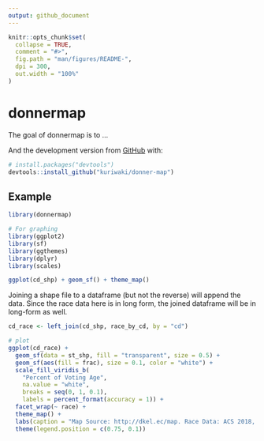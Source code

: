 ```yaml
---
output: github_document
---
```


<!-- README.md is generated from README.Rmd. Please edit that file -->

```r
knitr::opts_chunk$set(
  collapse = TRUE,
  comment = "#>",
  fig.path = "man/figures/README-",
  dpi = 300,
  out.width = "100%"
)
```

# donnermap

<!-- badges: start -->
<!-- badges: end -->

The goal of donnermap is to ...

And the development version from [GitHub](https://github.com/) with:

``` r
# install.packages("devtools")
devtools::install_github("kuriwaki/donner-map")
```
## Example

```r
library(donnermap)

# For graphing
library(ggplot2)
library(sf)
library(ggthemes)
library(dplyr)
library(scales)
```


```r
ggplot(cd_shp) + geom_sf() + theme_map()
```

Joining a shape file to a dataframe (but not the reverse) will append the data. Since the race data here is in long form, the joined dataframe will be in long-form as well.

```r
cd_race <- left_join(cd_shp, race_by_cd, by = "cd")

# plot
ggplot(cd_race) +
  geom_sf(data = st_shp, fill = "transparent", size = 0.5) +
  geom_sf(aes(fill = frac), size = 0.1, color = "white") +
  scale_fill_viridis_b(
    "Percent of Voting Age", 
    na.value = "white", 
    breaks = seq(0, 1, 0.1), 
    labels = percent_format(accuracy = 1)) +
  facet_wrap(~ race) +
  theme_map() +
  labs(caption = "Map Source: http://dkel.ec/map. Race Data: ACS 2018, obtained through tidycensus. Blank CDs are locations where ACS did not report due to small samples.") +
  theme(legend.position = c(0.75, 0.1))
```

